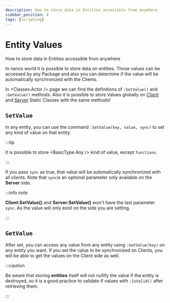 ```yaml
---
description: How to store data in Entities accessible from anywhere
sidebar_position: 4
tags: [scripting]
---
```


# Entity Values

How to store data in Entities accessible from anywhere


In nanos world it is possible to store data on entities. Those values can be accessed by any Package and also you can determine if the value will be automatically synchronized with the Clients.

In <Classes.Actor /> page we can find the definitions of `:SetValue()` and `:GetValue()` methods. Also it is possible to store Values globally on [Client](./scripting-reference/static-classes/client.mdx) and [Server](./scripting-reference/static-classes/server.mdx) Static Classes with the same methods!

## `SetValue`

In any entity, you can use the command `:SetValue(key, value, sync)` to set any kind of value on that entity.

:::tip

It is possible to store <BasicType.Any /> kind of value, except `functions`.

:::

If you pass `sync` as true, that value will be automatically synchronized with all clients. Note that `sync`is an optional parameter only available on the **Server** side.

:::info note

**Client:SetValue()** and **Server:SetValue()** won't have the last parameter `sync`. As the value will only exist on the side you are setting.

:::

## `GetValue`

After set, you can access any value from any entity using `:GetValue(key)` on any entity you want. If you set the value to be synchronized on Clients, you will be able to get the values on the Client side as well.

:::caution

Be aware that storing **entities** itself will not nullify the value if the entity is destroyed, so it is a good practice to validate if values with `:IsValid()` after retrieving them.

:::

